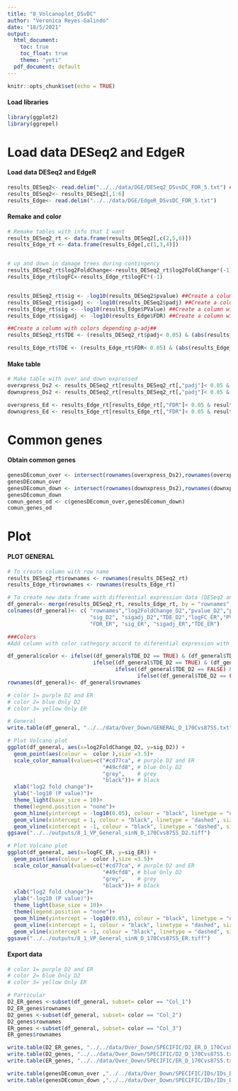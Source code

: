 ```yaml
---
title: "8_Volcanoplot_DSvDC"
author: "Veronica Reyes-Galindo"
date: "18/5/2021"
output:
  html_document:
    toc: true
    toc_float: true
    theme: "yeti"
  pdf_document: default
---
```


```r
knitr::opts_chunk$set(echo = TRUE)
```

#### Load libraries

```r
library(ggplot2)
library(ggrepel)
```

# Load data DESeq2 and EdgeR

#### Load data DESeq2 and EdgeR

```r
results_DESeq2<- read.delim("../../data/DGE/DESeq2_DSvsDC_FDR_5.txt") ## TENGO ESTO 2 VECES EN LA MISMA TABLA
results_DESeq2<- results_DESeq2[,1:6]
results_Edge<- read.delim("../../data/DGE/EdgeR_DSvsDC_FDR_5.txt")
```

#### Remake and color

```r
# Remake tables with info that I want
results_DESeq2_rt <- data.frame(results_DESeq2[,c(2,5,6)])
results_Edge_rt <- data.frame(results_Edge[,c(1,3,4)])


# up and down in damage trees during contingency
results_DESeq2_rt$log2FoldChange<-results_DESeq2_rt$log2FoldChange*(-1)
results_Edge_rt$logFC<-results_Edge_rt$logFC*(-1)


results_DESeq2_rt$sig <- -log10(results_DESeq2$pvalue) ##Create a column with aditional info of FDR (padj)##
results_DESeq2_rt$sigadj <- -log10(results_DESeq2$padj) ##Create a column with aditional info of FDR (padj)##
results_Edge_rt$sig <- -log10(results_Edge$PValue) ##Create a column with aditional info of FDR (padj)##
results_Edge_rt$sigadj <- -log10(results_Edge$FDR) ##Create a column with aditional info of FDR (padj)##

##Create a column with colors depending p-adj##  
results_DESeq2_rt$TDE <- (results_DESeq2_rt$padj< 0.05) & (abs(results_DESeq2_rt$log2FoldChange) > 1)

results_Edge_rt$TDE <- (results_Edge_rt$FDR< 0.05) & (abs(results_Edge_rt$logFC) > 1)
```

#### Make table

```r
# Make table with over and down expressed
overxpress_Ds2 <- results_DESeq2_rt[results_DESeq2_rt[,"padj"]< 0.05 & results_DESeq2_rt[,"log2FoldChange"]> 1, ]
downxpress_Ds2 <- results_DESeq2_rt[results_DESeq2_rt[,"padj"]< 0.05 & results_DESeq2_rt[,"log2FoldChange"]< -1, ]

overxpress_Ed <- results_Edge_rt[results_Edge_rt[,"FDR"]< 0.05 & results_Edge_rt[,"logFC"]> 1, ]
downxpress_Ed <- results_Edge_rt[results_Edge_rt[,"FDR"]< 0.05 & results_Edge_rt[,"logFC"]< -1, ]
```
# Common genes

#### Obtain common genes

```r
genesDEcomun_over <- intersect(rownames(overxpress_Ds2),rownames(overxpress_Ed))
genesDEcomun_over
genesDEcomun_down <- intersect(rownames(downxpress_Ds2),rownames(downxpress_Ed))
genesDEcomun_down
comun_genes_od <- c(genesDEcomun_over,genesDEcomun_down)
comun_genes_od
```
# Plot

#### PLOT GENERAL

```r
# To create column with row name
results_DESeq2_rt$rownames <- rownames(results_DESeq2_rt) 
results_Edge_rt$rownames <- rownames(results_Edge_rt)

# To create new data frame with differential expression data (DESeq2 and edgeR) 
df_general<- merge(results_DESeq2_rt, results_Edge_rt, by = "rownames",  all.x=TRUE)
colnames(df_general)<- c( "rownames","log2FoldChange_D2","pvalue_D2","padj_D2" ,
                          "sig_D2", "sigadj_D2","TDE_D2","logFC_ER","PValue_ER",
                          "FDR_ER", "sig_ER", "sigadj_ER","TDE_ER")

###Colors
#Add column with color cathegory accord to diferential expression with DESeq2 and edgeR

df_general$color <- ifelse((df_general$TDE_D2 == TRUE) & (df_general$TDE_ER == TRUE), "Col_1", #DESeq2 and EdgeR
                           ifelse((df_general$TDE_D2 == TRUE) & (df_general$TDE_ER == FALSE), "Col_2", # Only DESeq2 
                                  ifelse((df_general$TDE_D2 == FALSE) & (df_general$TDE_ER == TRUE), "Col_3", # Only EdgeR
                                         ifelse((df_general$TDE_D2 == FALSE) & (df_general$TDE_ER == FALSE), "Col_4", "Col_5"))))# No Differential Expression
rownames(df_general)<- df_general$rownames
```

```r
# color 1= purple D2 and ER
# color 2= blue Only D2
# color 3= yellow Only ER

# General
write.table(df_general, "../../data/Over_Down/GENERAL_D_170Cvs87SS.txt", sep="\t", row.names=T)
```

```r
# Plot Volcano plot
ggplot(df_general, aes(x=log2FoldChange_D2, y=sig_D2)) +
  geom_point(aes(colour =  color ),size =3.5)+
  scale_color_manual(values=c("#cd77ca", # purple D2 and ER
                              "#49cfd8", # blue Only D2
                              "grey",    # grey
                              "black"))+ # black
  xlab("log2 fold change")+
  ylab("-log10 (P value)")+
  theme_light(base_size = 10)+
  theme(legend.position = "none")+
  geom_hline(yintercept = -log10(0.05), colour = "black", linetype = "dashed", size = 0.25) + # Horizontal significance cut-off line.
  geom_vline(xintercept = 1, colour = "black", linetype = "dashed", size = 0.25)+  # Vertical significance cut-off line (+).
  geom_vline(xintercept = -1, colour = "black", linetype = "dashed", size = 0.25)  # Vertical significance cut-off line (+).
ggsave("../../outputs/8_1_VP_General_sinN_D_170Cvs87SS_D2.tiff")

```

```r
# Plot Volcano plot
ggplot(df_general, aes(x=logFC_ER, y=sig_ER)) +
  geom_point(aes(colour =  color ),size =3.5)+
  scale_color_manual(values=c("#cd77ca", # purple D2 and ER
                              "#49cfd8", # blue Only D2
                              "grey",    # grey
                              "black"))+ # black
  xlab("log2 fold change")+
  ylab("-log10 (P value)")+
  theme_light(base_size = 10)+
  theme(legend.position = "none")+
  geom_hline(yintercept = -log10(0.05), colour = "black", linetype = "dashed", size = 0.25) + # Horizontal significance cut-off line.
  geom_vline(xintercept = 1, colour = "black", linetype = "dashed", size = 0.25)+  # Vertical significance cut-off line (+).
  geom_vline(xintercept = -1, colour = "black", linetype = "dashed", size = 0.25)  # Vertical significance cut-off line (+).
ggsave("../../outputs/8_1_VP_General_sinN_D_170Cvs87SS_ER.tiff")

```


#### Export data

```r
# color 1= purple D2 and ER
# color 2= blue Only D2
# color 3= yellow Only ER

# Particular
D2_ER_genes <-subset(df_general, subset= color == "Col_1")
D2_ER_genes$rownames
D2_genes <-subset(df_general, subset= color == "Col_2")
D2_genes$rownames
ER_genes <-subset(df_general, subset= color == "Col_3")
ER_genes$rownames

write.table(D2_ER_genes, "../../data/Over_Down/SPECIFIC/D2_ER_D_170Cvs87SS.txt", sep="\t", row.names=T)
write.table(D2_genes, "../../data/Over_Down/SPECIFIC/D2_D_170Cvs87SS.txt", sep="\t", row.names=T)
write.table(ER_genes, "../../data/Over_Down/SPECIFIC/ER_D_170Cvs87SS.txt", sep="\t", row.names=T)

write.table(genesDEcomun_over ,"../../data/Over_Down/SPECIFIC/IDs/IDs_D2_ER_D_170Cvs87SS_overinContingency.txt",sep = "\t", row.names = F, col.names = F)
write.table(genesDEcomun_down ,"../../data/Over_Down/SPECIFIC/IDs/IDs_D2_ER_D_170Cvs87SS_downinContingency.txt",sep = "\t", row.names = F, col.names = F)

```
